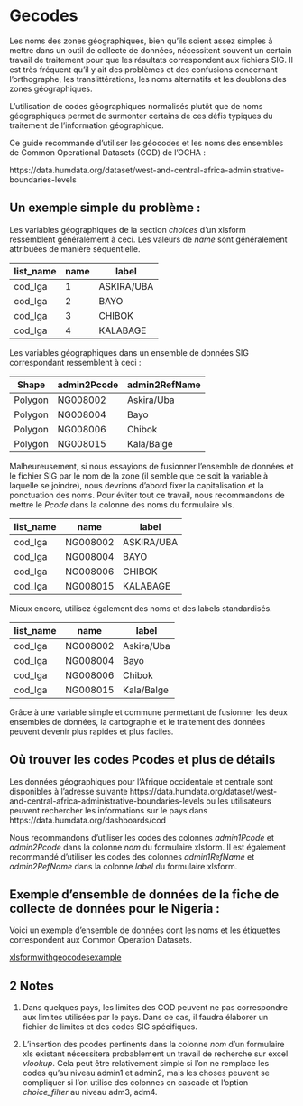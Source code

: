 # Gecodes

Les noms des zones géographiques, bien qu'ils soient assez simples à mettre dans un outil de collecte de données, nécessitent souvent un certain travail de traitement pour que les résultats correspondent aux fichiers SIG.  Il est très fréquent qu'il y ait des problèmes et des confusions concernant l'orthographe, les translittérations, les noms alternatifs et les doublons des zones géographiques.

L'utilisation de codes géographiques normalisés plutôt que de noms géographiques permet de surmonter certains de ces défis typiques du traitement de l'information géographique.  

Ce guide recommande d'utiliser les géocodes et les noms des ensembles de Common Operational Datasets (COD) de l'OCHA : 

https://data.humdata.org/dataset/west-and-central-africa-administrative-boundaries-levels


## Un exemple simple du problème :

Les variables géographiques de la section *choices* d'un xlsform ressemblent généralement à ceci.  Les valeurs de *name* sont généralement attribuées de manière séquentielle. 


list_name | name | label
---- | --- |---- 
cod_lga | 1 | ASKIRA/UBA
cod_lga | 2 | BAYO
cod_lga | 3 | CHIBOK
cod_lga | 4 | KALABAGE

Les variables géographiques dans un ensemble de données SIG correspondant ressemblent à ceci :

Shape | admin2Pcode | admin2RefName
---- | --- |---- 
Polygon |NG008002 | Askira/Uba
Polygon |NG008004 | Bayo
Polygon |NG008006 | Chibok
Polygon |NG008015 | Kala/Balge

Malheureusement, si nous essayions de fusionner l'ensemble de données et le fichier SIG par le nom de la zone (il semble que ce soit la variable à laquelle se joindre), nous devrions d'abord fixer la capitalisation et la ponctuation des noms.  Pour éviter tout ce travail, nous recommandons de mettre le *Pcode* dans la colonne des noms du formulaire xls.  

list_name | name | label
---- | --- |---- 
cod_lga | NG008002 | ASKIRA/UBA
cod_lga | NG008004 | BAYO
cod_lga | NG008006 | CHIBOK
cod_lga | NG008015 | KALABAGE

Mieux encore, utilisez également des noms et des labels standardisés.  

list_name | name | label
---- | --- |---- 
cod_lga | NG008002 | Askira/Uba
cod_lga | NG008004 | Bayo
cod_lga | NG008006 | Chibok
cod_lga | NG008015 | Kala/Balge

Grâce à une variable simple et commune permettant de fusionner les deux ensembles de données, la cartographie et le traitement des données peuvent devenir plus rapides et plus faciles.

## Où trouver les codes Pcodes et plus de détails

Les données géographiques pour l'Afrique occidentale et centrale sont disponibles à l'adresse suivante  https://data.humdata.org/dataset/west-and-central-africa-administrative-boundaries-levels ou les utilisateurs peuvent rechercher les informations sur le pays dans https://data.humdata.org/dashboards/cod

Nous recommandons d'utiliser les codes des colonnes *admin1Pcode* et *admin2Pcode* dans la colonne *nom* du formulaire xlsform.  Il est également recommandé d'utiliser les codes des colonnes *admin1RefName* et *admin2RefName* dans la colonne *label* du formulaire xlsform.

## Exemple d'ensemble de données de la fiche de collecte de données pour le Nigeria :

Voici un exemple d'ensemble de données dont les noms et les étiquettes correspondent aux  Common Operation Datasets.

[xlsformwithgeocodesexample](https://wfp-vam.github.io/RBD_Resilience_guide_FR/blob/main/questionnaires/xlsformwithgeocodesexample.xlsx?raw=true) 

## 2 Notes

1. Dans quelques pays, les limites des COD peuvent ne pas correspondre aux limites utilisées par le pays.  Dans ce cas, il faudra élaborer un fichier de limites et des codes SIG spécifiques.  

2. L'insertion des pcodes pertinents dans la colonne *nom* d'un formulaire xls existant nécessitera probablement un travail de recherche sur excel *vlookup*.  Cela peut être relativement simple si l'on ne remplace les codes qu'au niveau admin1 et admin2, mais les choses peuvent se compliquer si l'on utilise des colonnes en cascade et l'option *choice_filter* au niveau adm3, adm4. 




